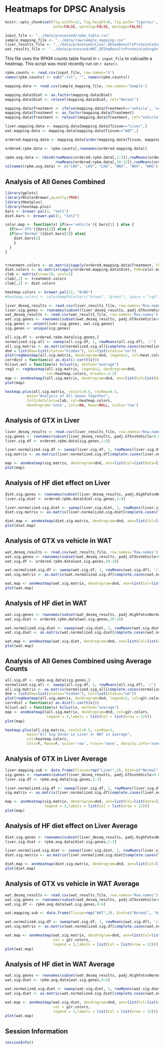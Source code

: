 Heatmaps for DPSC Analysis
========================================================

```r
knitr::opts_chunk$set(fig.width=12, fig.height=8, fig.path='figures/',
                      echo=FALSE, warning=FALSE, message=FALSE)
```

```r
input_file <- "../data/processed/rpkm_table.csv"
sample_mapping_file <- "../data/raw/sample_mapping.csv"
liver_results_file <- "../data/processed/Liver_DESeqResultsProteinCodingOnly.csv"
wat_results_file <- "../data/processed/WAT_DESeqResultsProteinCodingOnly.csv"
```

This file uses the RPKM counts table found in `r input_file` to calcualte a heatmap.  This script was most recently run on `r date()`.

```r
rpkm.counts <- read.csv(input_file, row.names='X')
names(rpkm.counts) <- sub(".txt", "", names(rpkm.counts))

mapping.data <- read.csv(sample_mapping_file, row.names='Sample')

mapping.data$Diet <- as.factor(mapping.data$Diet)
mapping.data$Diet <- relevel(mapping.data$Diet, ref="Normal")

mapping.data$Treatment <- ifelse(mapping.data$Treatment=='vehicle', 'vehicle', 'GTX')
mapping.data$Treatment <- as.factor(mapping.data$Treatment)
mapping.data$Treatment <- relevel(mapping.data$Treatment, ref="vehicle")

liver.mapping.data <- mapping.data[mapping.data$Tissue=="Liver",]
wat.mapping.data <- mapping.data[mapping.data$Tissue=="WAT",]

ordered.mapping.data <- mapping.data[order(mapping.data$Tissue, mapping.data$Treatment),]

ordered.rpkm.data <- rpkm.counts[,rownames(ordered.mapping.data)]

rpkm.avg.data <- cbind(rowMeans(ordered.rpkm.data[,1:3]),rowMeans(ordered.rpkm.data[,4:6]),rowMeans(ordered.rpkm.data[,7:9]),
                       rowMeans(ordered.rpkm.data[,10:12]),rowMeans(ordered.rpkm.data[,13:15]),rowMeans(ordered.rpkm.data[,16:18]))
colnames(rpkm.avg.data) <- c("LNV", "LHV", "LHG", "WNV", "WHV", "WHG")

```


Analysis of All Genes Combined
-------------------------------
```r
library(gplots)
library(RColorBrewer,quietly=TRUE)
library(Heatplus)
library(heatmap.plus)
bars <- brewer.pal(3, "Set1")
diet.bars <- brewer.pal(3, "Set2")

color.map <- function(x) if(x=='vehicle'){ bars[1] } else {
  if(x=='GTX'){bars[2]} else {
  if(x=='Normal'){diet.bars[1]} else{
    diet.bars[2]
    }
  }
}


treatment.colors <- as.matrix(sapply(ordered.mapping.data$Treatment, FUN=color.map))
diet.colors <- as.matrix(sapply(ordered.mapping.data$Diet, FUN=color.map))
clab <- matrix(nrow=18, ncol=2)
clab[,1] <- treatment.colors
clab[,2] <- diet.colors

heatmap.colors <- brewer.pal(11, "BrBG")
#heatmap.colors <- colorRampPalette(c("brown", "green"), space = "rgb")(3)

liver_deseq_results <- read.csv(liver_results_file, row.names='Row.names')
liver.sig.genes <- rownames(subset(liver_deseq_results, padj.GTXvsVehicle<0.05))
wat_deseq_results <- read.csv(wat_results_file, row.names='Row.names')
wat.sig.genes <- rownames(subset(wat_deseq_results, padj.GTXvsVehicle<0.05))
sig.genes <- union(liver.sig.genes, wat.sig.genes)
sig.genes <- unique(sig.genes)

all.sig.df <- ordered.rpkm.data[sig.genes,]
normalized.sig.all <- sweep(all.sig.df, 1, rowMeans(all.sig.df), '/')
all.sig.matrix <- as.matrix(normalized.sig.all[complete.cases(normalized.sig.all),])
dnd = list(Row=list(status="hidden"), Col=list(status="no"))
plot(regHeatmap(all.sig.matrix, dendrogram=dnd, legend=2, col=heat.colors, breaks=-3:3))
corrdist = function(x) as.dist(1-cor(t(x)))
hclust.avl = function(x) hclust(x, method="average")
reg3 <- regHeatmap(all.sig.matrix, legend=2, dendrogram=dnd, 
                   col=heatmap.colors, breaks=-2:2)
map <- annHeatmap2(all.sig.matrix, dendrogram=dnd, ann=list(Col=list(data=ordered.mapping.data)), col=g2r.colors)
plot(map)

heatmap.plus(all.sig.matrix, cexCol=0.5, cexRow=0.5, 
          main="Analysis of All Genes Together",
          ColSideColors=clab, col=heatmap.colors, 
          dendrogram='none', Colv=NA, Rowv=NULL, scale='row')
```

Analysis of GTX in Liver
---------------------------------------------------

```r
liver_deseq_results <- read.csv(liver_results_file, row.names='Row.names')
sig.genes <- rownames(subset(liver_deseq_results, padj.GTXvsVehicle<0.05))
liver.sig.df <- ordered.rpkm.data[sig.genes,1:9]

liver.normalized.sig.df <- sweep(liver.sig.df, 1, rowMeans(liver.sig.df), '/')
sig.matrix <- as.matrix(liver.normalized.sig.df[complete.cases(liver.normalized.sig.df),])

map <- annHeatmap(sig.matrix, dendrogram=dnd, ann=list(Col=list(data=liver.mapping.data)), col=g2r.colors)
plot(map)
```

Analysis of HF diet effect on Liver
---------------------------------------------------

```r
diet.sig.genes <- rownames(subset(liver_deseq_results, padj.HighFatvsNormal<0.05))
liver.sig.diet <- ordered.rpkm.data[diet.sig.genes,1:9]

liver.normalized.sig.diet <- sweep(liver.sig.diet, 1, rowMeans(liver.sig.diet), '/')
diet.sig.matrix <- as.matrix(liver.normalized.sig.diet[complete.cases(liver.normalized.sig.diet),])

diet.map <- annHeatmap(diet.sig.matrix, dendrogram=dnd, ann=list(Col=list(data=liver.mapping.data)), col=g2r.colors)
plot(diet.map)
```

Analysis of GTX vs vehicle in WAT
---------------------------------------------------

```r
wat_deseq_results <- read.csv(wat_results_file, row.names='Row.names')
wat.sig.genes <- rownames(subset(wat_deseq_results, padj.GTXvsVehicle<0.05))
wat.sig.df <- ordered.rpkm.data[wat.sig.genes,10:18]

wat.normalized.sig.df <- sweep(wat.sig.df, 1, rowMeans(wat.sig.df), '/')
wat.sig.matrix <- as.matrix(wat.normalized.sig.df[complete.cases(wat.normalized.sig.df),])

wat.map <- annHeatmap(wat.sig.matrix, dendrogram=dnd, ann=list(Col=list(data=wat.mapping.data)), col=g2r.colors)
plot(wat.map)
```

Analysis of HF diet in WAT
---------------------------------------------------

```r
wat.sig.genes <- rownames(subset(wat_deseq_results, padj.HighFatvsNormal<0.05))
wat.sig.diet <- ordered.rpkm.data[wat.sig.genes,10:18]

wat.normalized.sig.diet <- sweep(wat.sig.diet, 1, rowMeans(wat.sig.diet), '/')
wat.sig.diet <- as.matrix(wat.normalized.sig.diet[complete.cases(wat.normalized.sig.diet),])

wat.map <- annHeatmap(wat.sig.diet, dendrogram=dnd, ann=list(Col=list(data=wat.mapping.data)), col=g2r.colors)
plot(wat.map)
```



Analysis of All Genes Combined using Average Counts
-------------------------------
```r
all.sig.df <- rpkm.avg.data[sig.genes,]
normalized.sig.all <- sweep(all.sig.df, 1, rowMeans(all.sig.df), '/')
all.sig.matrix <- as.matrix(normalized.sig.all[complete.cases(normalized.sig.all),])
dnd = list(Row=list(status="hidden"), Col=list(status="no"))
plot(regHeatmap(all.sig.matrix, dendrogram=dnd, legend=2, col=g2r.colors, breaks=-3:3))
corrdist = function(x) as.dist(1-cor(t(x)))
hclust.avl = function(x) hclust(x, method="average")
map <- annHeatmap2(all.sig.matrix, dendrogram=dnd, col=g2r.colors,
                   legend = 3,labels = list(Col = list(nrow = 12)))
plot(map)

heatmap.plus(all.sig.matrix, cexCol=0.5, cexRow=1, 
          main="All Sig Genes in Liver or WAT in average",
          col=heatmap.colors, 
          Colv=F, Rowv=F, scale='row', trace='none', density.info="none")
```

Analysis of GTX in Liver Average
---------------------------------------------------

```r
liver.mapping.sub <- data.frame(Tissue=rep("Liver",3), Diet=c("Normal", "High Fat", "High Fat"), Treatment=c("Vehicle", "Vehicle", "GTX"))
sig.genes <- rownames(subset(liver_deseq_results, padj.GTXvsVehicle<0.05))
liver.sig.df <- rpkm.avg.data[sig.genes,1:3]

liver.normalized.sig.df <- sweep(liver.sig.df, 1, rowMeans(liver.sig.df), '/')
sig.matrix <- as.matrix(liver.normalized.sig.df[complete.cases(liver.normalized.sig.df),])

map <- annHeatmap(sig.matrix, dendrogram=dnd, ann=list(Col=list(data=liver.mapping.sub)), col=g2r.colors,
                  legend = 3,labels = list(Col = list(nrow = 12)))
plot(map)

```

Analysis of HF diet effect on Liver Average
---------------------------------------------------

```r
diet.sig.genes <- rownames(subset(liver_deseq_results, padj.HighFatvsNormal<0.05))
liver.sig.diet <- rpkm.avg.data[diet.sig.genes,1:3]

liver.normalized.sig.diet <- sweep(liver.sig.diet, 1, rowMeans(liver.sig.diet), '/')
diet.sig.matrix <- as.matrix(liver.normalized.sig.diet[complete.cases(liver.normalized.sig.diet),])

diet.map <- annHeatmap(diet.sig.matrix, dendrogram=dnd, ann=list(Col=list(data=liver.mapping.sub)), col=g2r.colors,  legend = 3,labels = list(Col = list(nrow = 12)))
plot(diet.map)
```

Analysis of GTX vs vehicle in WAT Average
---------------------------------------------------

```r
wat_deseq_results <- read.csv(wat_results_file, row.names='Row.names')
wat.sig.genes <- rownames(subset(wat_deseq_results, padj.GTXvsVehicle<0.05))
wat.sig.df <- rpkm.avg.data[wat.sig.genes,4:6]

wat.mapping.sub <- data.frame(Tissue=rep("WAT",3), Diet=c("Normal", "High Fat", "High Fat"), Treatment=c("Vehicle", "Vehicle", "GTX"))

wat.normalized.sig.df <- sweep(wat.sig.df, 1, rowMeans(wat.sig.df), '/')
wat.sig.matrix <- as.matrix(wat.normalized.sig.df[complete.cases(wat.normalized.sig.df),])

wat.map <- annHeatmap(wat.sig.matrix, dendrogram=dnd, ann=list(Col=list(data=wat.mapping.sub)), 
                      col = g2r.colors,
                      legend = 3,labels = list(Col = list(nrow = 12)))
plot(wat.map)
```

Analysis of HF diet in WAT Average
---------------------------------------------------

```r
wat.sig.genes <- rownames(subset(wat_deseq_results, padj.HighFatvsNormal<0.05))
wat.sig.diet <- rpkm.avg.data[wat.sig.genes,4:6]

wat.normalized.sig.diet <- sweep(wat.sig.diet, 1, rowMeans(wat.sig.diet), '/')
wat.sig.diet <- as.matrix(wat.normalized.sig.diet[complete.cases(wat.normalized.sig.diet),])

wat.map <- annHeatmap(wat.sig.diet, dendrogram=dnd, ann=list(Col=list(data=wat.mapping.sub)), 
                      col = g2r.colors,
                      legend = 3,labels = list(Col = list(nrow = 12)))
plot(wat.map)
```



Session Information
-------------------

```r
sessionInfo()
```
